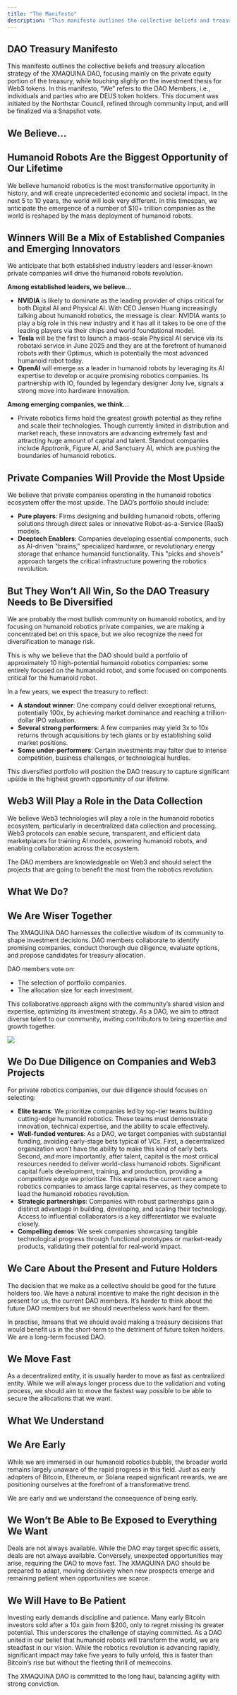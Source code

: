 ```yaml
---
title: "The Manifesto"
description: "This manifesto outlines the collective beliefs and treasury allocation strategy of the XMAQUINA DAO."
---
```


## **DAO Treasury Manifesto**

This manifesto outlines the collective beliefs and treasury allocation strategy of the XMAQUINA DAO, focusing mainly on the private equity portion of the treasury, while touching slighly on the investment thesis for Web3 tokens. In this manifesto, “We” refers to the DAO Members, i.e., individuals and parties who are DEUS token holders. This document was initiated by the Northstar Council, refined through community input, and will be finalized via a Snapshot vote.

## We Believe...

## Humanoid Robots Are the Biggest Opportunity of Our Lifetime

We believe humanoid robotics is the most transformative opportunity in history, and will create unprecedented economic and societal impact. In the next 5 to 10 years, the world will look very different. In this timespan, we anticipate the emergence of a number of \$10+ trillion companies as the world is reshaped by the mass deployment of humanoid robots.

## Winners Will Be a Mix of Established Companies and Emerging Innovators

We anticipate that both established industry leaders and lesser-known private companies will drive the humanoid robots revolution.

**Among established leaders, we believe...**

- **NVIDIA** is likely to dominate as the leading provider of chips critical for both Digital AI and Physical AI. With CEO Jensen Huang increasingly talking about humanoid robotics, the message is clear: NVIDIA wants to play a big role in this new industry and it has all it takes to be one of the leading players via their chips and world foundational model.
- **Tesla** will be the first to launch a mass-scale Physical AI service via its robotaxi service in June 2025 and they are at the forefront of humanoid robots with their Optimus, which is potentially the most advanced humanoid robot today.
- **OpenAI** will emerge as a leader in humanoid robots by leveraging its AI expertise to develop or acquire promising robotics companies. Its partnership with IO, founded by legendary designer Jony Ive, signals a strong move into hardware innovation.

**Among emerging companies, we think...**

- Private robotics firms hold the greatest growth potential as they refine and scale their technologies. Though currently limited in distribution and market reach, these innovators are advancing extremely fast and attracting huge amount of capital and talent. Standout companies include Apptronik, Figure AI, and Sanctuary AI, which are pushing the boundaries of humanoid robotics.

## Private Companies Will Provide the Most Upside

We believe that private companies operating in the humanoid robotics ecosystem offer the most upside. The DAO’s portfolio should include:

- **Pure players**: Firms designing and building humanoid robots, offering solutions through direct sales or innovative Robot-as-a-Service (RaaS) models.
- **Deeptech Enablers**: Companies developing essential components, such as AI-driven "brains," specialized hardware, or revolutionary energy storage that enhance humanoid functionality. This "picks and shovels" approach targets the critical infrastructure powering the robotics revolution.

## But They Won’t All Win, So the DAO Treasury Needs to Be Diversified

We are probably the most bullish community on humanoid robotics, and by focusing on humanoid robotics private companies, we are making a concentrated bet on this space, but we also recognize the need for diversification to manage risk.

This is why we believe that the DAO should build a portfolio of approximately 10 high-potential humanoid robotics companies: some entirely focused on the humanoid robot, and some focused on components critical for the humanoid robot.

In a few years, we expect the treasury to reflect:

- **A standout winner**: One company could deliver exceptional returns, potentially 100x, by achieving market dominance and reaching a trillion-dollar IPO valuation.
- **Several strong performers**: A few companies may yield 3x to 10x returns through acquisitions by tech giants or by establishing solid market positions.
- **Some under-performers**: Certain investments may falter due to intense competition, business challenges, or technological hurdles.

This diversified portfolio will position the DAO treasury to capture significant upside in the highest growth opportunity of our lifetime.

## Web3 Will Play a Role in the Data Collection

We believe Web3 technologies will play a role in the humanoid robotics ecosystem, particularly in decentralized data collection and processing. Web3 protocols can enable secure, transparent, and efficient data marketplaces for training AI models, powering humanoid robots, and enabling collaboration across the ecosystem.

The DAO members are knowledgeable on Web3 and should select the projects that are going to benefit the most from the robotics revolution.

## What We Do?

## We Are Wiser Together

The XMAQUINA DAO harnesses the collective wisdom of its community to shape investment decisions. DAO members collaborate to identify promising companies, conduct thorough due diligence, evaluate options, and propose candidates for treasury allocation.

DAO members vote on:

- The selection of portfolio companies.
- The allocation size for each investment.

This collaborative approach aligns with the community’s shared vision and expertise, optimizing its investment strategy. As a DAO, we aim to attract diverse talent to our community, inviting contributors to bring expertise and growth together.

![](../images/proposalpassed.png)

## We Do Due Diligence on Companies and Web3 Projects

For private robotics companies, our due diligence should focuses on selecting:

- **Elite teams**: We prioritize companies led by top-tier teams building cutting-edge humanoid robotics. These teams must demonstrate innovation, technical expertise, and the ability to scale effectively.
- **Well-funded ventures**: As a DAO, we target companies with substantial funding, avoiding early-stage bets typical of VCs. First, a decentralized organization won’t have the ability to make this kind of early bets. Second, and more importantly, after talent, capital is the most critical resources needed to deliver world-class humanoid robots. Significant capital fuels development, training, and production, providing a competitive edge we prioritize. This explains the current race among robotics companies to amass large capital reserves, as they compete to lead the humanoid robotics revolution.
- **Strategic partnerships**: Companies with robust partnerships gain a distinct advantage in building, developing, and scaling their technology. Access to influential collaborators is a key differentiator we evaluate closely.
- **Compelling demos**: We seek companies showcasing tangible technological progress through functional prototypes or market-ready products, validating their potential for real-world impact.

## We Care About the Present and Future Holders

The decision that we make as a collective should be good for the future holders too. We have a natural incentive to make the right decision in the present for us, the current DAO members. It’s harder to think about the future DAO members but we should nevertheless work hard for them.

In practise, itmeans that we should avoid making a treasury decisions that would benefit us in the short-term to the detriment of future token holders. We are a long-term focused DAO.

## **We Move Fast**

As a decentralized entity, it is usually harder to move as fast as centralized entity. While we will always longer process due to the validation and voting process, we should aim to move the fastest way possible to be able to secure the allocations that we want.

## What We Understand

## We Are Early

While we are immersed in our humanoid robotics bubble, the broader world remains largely unaware of the rapid progress in this field. Just as early adopters of Bitcoin, Ethereum, or Solana reaped significant rewards, we are positioning ourselves at the forefront of a transformative trend.

We are early and we understand the consequence of being early.

## We Won’t Be Able to Be Exposed to Everything We Want

Deals are not always available. While the DAO may target specific assets, deals are not always available. Conversely, unexpected opportunities may arise, requiring the DAO to move fast. The XMAQUINA DAO should be prepared to adapt, moving decisively when new prospects emerge and remaining patient when opportunities are scarce.

## We Will Have to Be Patient

Investing early demands discipline and patience. Many early Bitcoin investors sold after a 10x gain from \$200, only to regret missing its greater potential. This underscores the challenge of staying committed. As a DAO united in our belief that humanoid robots will transform the world, we are steadfast in our vision. While the robotics revolution is advancing rapidly, significant impact may take five years to fully unfold, this is faster than Bitcoin’s rise but without the fleeting thrill of memecoins.

The XMAQUINA DAO is committed to the long haul, balancing agility with strong conviction.